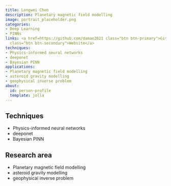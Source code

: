 ```yaml
---
title: Longwei Chen
description: Planetary magnetic field modelling
image: portrait_placeholder.png
categories:
- Deep Learning
- PINNs
links: <a href=https://github.com/damao2021 class="btn btn-primary">Github</a><a href=https://environment.leeds.ac.uk/see/staff/9985/dr-longwei-chen
  class="btn btn-secondary">Website</a>
techniques:
- Physics-informed neural networks
- deeponet
- Bayesian PINN
applications:
- Planetary magnetic field modelling
- asteroid gravity modelling
- geophysical inverse problem
about:
  id: person-profile
  template: jolla
---
```

   
:::{#person-profile}
:::
   
##
## Techniques
   
- Physics-informed neural networks
- deeponet
- Bayesian PINN
   
##
## Research area
   
- Planetary magnetic field modelling
- asteroid gravity modelling
- geophysical inverse problem
